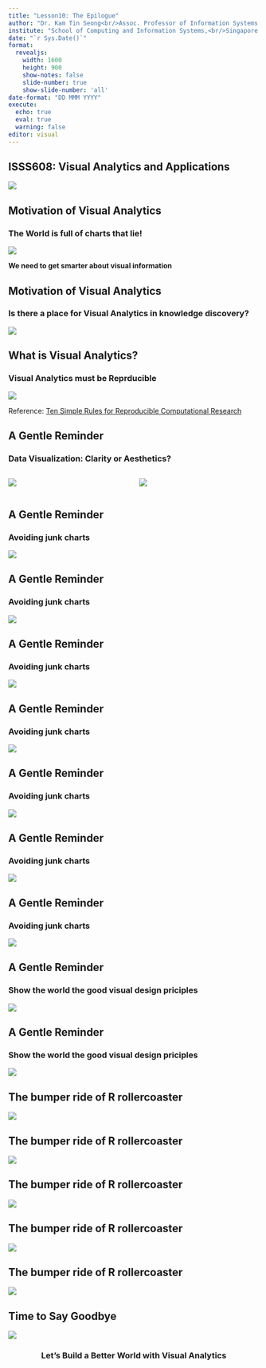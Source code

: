 ```yaml
---
title: "Lesson10: The Epilogue"
author: "Dr. Kam Tin Seong<br/>Assoc. Professor of Information Systems (Practice)"
institute: "School of Computing and Information Systems,<br/>Singapore Management University"
date: "`r Sys.Date()`"
format: 
  revealjs:
    width: 1600
    height: 900
    show-notes: false
    slide-number: true
    show-slide-number: 'all'
date-format: "DD MMM YYYY"
execute: 
  echo: true
  eval: true
  warning: false
editor: visual
---
```


## ISSS608: Visual Analytics and Applications

![](img/image10-1.jpg)

## Motivation of Visual Analytics

### The World is full of charts that lie!

![](img/image10-2.jpg)

**We need to get smarter about visual information**

## Motivation of Visual Analytics

### Is there a place for Visual Analytics in knowledge discovery?

![](img/image10-3.jpg)

## What is Visual Analytics?

### Visual Analytics must be Reprducible

![](img/image10-4.jpg)

Reference: [Ten Simple Rules for Reproducible Computational Research](https://journals.plos.org/ploscompbiol/article?id=10.1371/journal.pcbi.1003285#s9)

## A Gentle Reminder

### Data Visualization: Clarity or Aesthetics?

::: columns
::: {.column width="50%"}
![](img/image10-5a.png)
:::

::: {.column width="50%"}
![](img/image10-5b.png)
:::
:::

## A Gentle Reminder

### Avoiding junk charts

![](img/image10-6.jpg)

## A Gentle Reminder

### Avoiding junk charts

![](img/image10-6.jpg)

## A Gentle Reminder

### Avoiding junk charts

![](img/image10-7.jpg)

## A Gentle Reminder

### Avoiding junk charts

![](img/image10-8.jpg)

## A Gentle Reminder

### Avoiding junk charts

![](img/image10-9.jpg)

## A Gentle Reminder

### Avoiding junk charts

![](img/image10-10.jpg)

## A Gentle Reminder

### Avoiding junk charts

![](img/image10-11.jpg)

## A Gentle Reminder

### Show the world the good visual design priciples

![](img/image10-12.jpg)

## A Gentle Reminder

### Show the world the good visual design priciples

![](img/image10-13.jpg)

## The bumper ride of R rollercoaster

![](img/image10-14.png)

## The bumper ride of R rollercoaster

![](img/image10-15.png)

## The bumper ride of R rollercoaster

![](img/image10-16.png)

## The bumper ride of R rollercoaster

![](img/image10-17.png)

## The bumper ride of R rollercoaster

![](img/image10-18.png)

## Time to Say Goodbye

![](img/image10-19.jpg)

::: {style="text-align: center"}
### Let's Build a Better World with Visual Analytics
:::